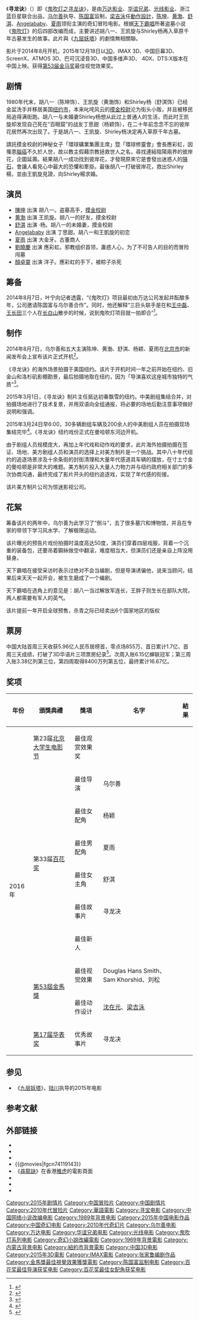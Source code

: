 {{电影信息框
| 片名 = 寻龙诀
| 电影原名 = ''{{lang|en|Mojin-The Lost Legend}}''
| 图像 = The Lost Legend poster.jpg
| 图像说明 = 中国海报
| 导演 = [[乌尔善|乌尔善]]
| 监制 = 
| 制片 = [[陈国富|陈国富]]
| 编剧 = [[张家鲁|张家鲁]]
| 剧本 = 
| 原著 = 《[[鬼吹灯|鬼吹灯]]》后四部
| 主演 = [[陈坤|陈坤]]，[[黄渤|黄渤]]，[[舒淇|舒淇]]，[[Angelababy|Angelababy]]，[[夏雨_(中国大陆)|夏雨]]，[[刘晓庆|刘晓庆]]，[[颜卓灵|颜卓灵]]
| 主题曲 = 寻龙诀
| 片头曲 = 
| 片尾曲 = 
| 配乐 = [[远藤浩二|远藤浩二]]
| 摄影 = [[包轩鸣|包轩鸣]]
| 剪辑 = [[杜媛|杜媛]]
| 制片商 = [[万达影视|万达影视]]<br>[[华谊兄弟|华谊兄弟]]<br>[[光线传媒|光线传媒]]
| 发行商 = [[五洲电影发行有限公司|五洲电影发行有限公司]]
| 上映日期 = {{Film date|2015|12|18|中国大陆|2016|1|7|马来西亚和新加坡}}
| 片长 = 125 分钟
| 产地 = {{CHNML}}
| 语言 = 普通话
| 预算 = 2.5亿人民币
| 票房 = 16.67亿人民币
| 前集 = 
| 续集 = 
}}{{About|改编自《鬼吹灯》系列小说的其中一部院线上映的电影|原著及其所有衍生作品的介绍|鬼吹灯}}《'''寻龙诀'''》（{{lang-en|''Mojin-The Lost Legend'' or  ''The Ghouls''}}）即《[[鬼吹灯之寻龙诀|鬼吹灯之寻龙诀]]》，是由[[万达影业|万达影业]]、[[华谊兄弟|华谊兄弟]]、[[光线影业|光线影业]]、浙江蓝巨星联合出品，[[乌尔善|乌尔善]]执导、[[陈国富|陈国富]]监制，[[梁吉泳|梁吉泳]]任[[動作設計|動作設計]]，[[陈坤|陈坤]]、[[黄渤|黄渤]]、[[舒淇|舒淇]]、[[Angelababy|Angelababy]]、[[夏雨_(中国大陆)|夏雨]]领衔主演的奇幻冒险电影。根据[[天下霸唱|天下霸唱]]所著盗墓小说《[[鬼吹灯|鬼吹灯]]》的后四部改编而成，主要讲述胡八一、王凯旋与Shirley杨再入草原千年古墓发生的故事。此片與《[[九层妖塔|九层妖塔]]》的劇情無相關聯。

影片于2014年8月开机，2015年12月18日以[[3D電影|3D]]、IMAX 3D、中国巨幕3D、ScreenX、ATMOS 3D、巴可沉浸音3D、中国多维声3D、 4DX、DTS:X版本在中国上映。获得[[第53届金马奖|第53届金马奖]]最佳视觉效果奖。

==剧情==
1980年代末，胡八一（陈坤饰）、王凯旋（黄渤饰）和Shirley杨（舒淇饰）已经金盆洗手并移居美国[[纽约市|纽约市]]，本来叱咤风云的[[摸金校尉|摸金校尉]]沦为街头小贩，并且被移民局追得满街跑。胡八一与未婚妻Shirley杨想从此过上普通人的生活，而此时王凯旋却发现自己死在“百眼窟”的战友丁思甜（杨颖饰），在二十年前念念不忘的彼岸花居然再次出现了。于是胡八一、王凯旋、Shirley杨决定再入草原千年古墓。

請託摸金校尉的神秘女子「環球礦業集團主席」暨「環球修靈會」會長應彩虹，因罹患[[腦癌|腦癌]]不久於人世，故以教主假藉宗教拯救世人之名，尋找連結陰陽兩界的彼岸花，企圖延壽。結果胡八一成功找到彼岸花，才發現原來它是會發出迷惑人的[[隕石|隕石]]，會讓人看見心中最大的恐懼和牽掛。最後胡八一打破彼岸花，救出Shirley楊，並由王凱旋見證，向Shirley楊求婚。

==演员==
*[[陳坤|陳坤]] 出演 胡八一。盗墓高手，[[摸金校尉|摸金校尉]]
*[[黄渤|黄渤]] 出演 王凯旋。胡八一的好友，摸金校尉
*[[舒淇|舒淇]] 出演 {{lang|en|Shirley}}·杨。胡八一的未婚妻，摸金校尉
*[[Angelababy|Angelababy]] 出演 丁思甜。胡八一和王凱旋的初恋
*[[夏雨_(中国大陆)|夏雨]] 出演 大金牙。古董商人
*[[劉曉慶|劉曉慶]] 出演 應彩虹。邪教组织首领，蛊惑人心，为了不可告人的目的而冒险闯墓
*[[顏卓靈|顏卓靈]] 出演 洋子。應彩虹的手下，被粽子杀死

==筹备==
2014年8月7日，叶宁向记者透露，“《鬼吹灯》项目最初由万达公司发起并酝酿多年，公司邀请陈国富与乌尔善合作”。同时，他还解释“三巨头联手是在和[[王中磊|王中磊]]、[[王长田|王长田]]三个人在[[长白山|长白山]]散步的时候，说到鬼吹灯项目就一拍即合”<ref>{{cite news|author=|url=http://ent.ynet.com/3.1/1405/06/8952440.html|title=鬼吹灯之《寻龙诀》启动 六巨头剑指20亿|newspaper=北青网|accessdate=2015-01-10|date=2014-05-06|deadurl=yes|archiveurl=https://web.archive.org/web/20150110102811/http://ent.ynet.com/3.1/1405/06/8952440.html|archivedate=2015-01-10}}</ref>。

==制作==
2014年8月7日，乌尔善和五大主演陈坤、黄渤、舒淇、杨颖、夏雨在[[北京市|北京市]]的新闻发布会上宣布该片正式开机<ref>{{cite news|author=|url=http://news.163.com/14/0808/09/A348026400014AEE.html|title=《鬼吹灯之寻龙诀》开拍(图)|newspaper=网易|date=2014-08-08|accessdate=2015-01-10|archive-date=2020-04-15|archive-url=https://web.archive.org/web/20200415080228/http://news.163.com/14/0808/09/A348026400014AEE.html|dead-url=no}}</ref>。

《寻龙诀》的海外场景拍摄于美国纽约。该片于开机时间一年之前开始在纽约、旧金山和洛杉矶影棚勘景，最后拍摄地取在纽约，因为「导演喜欢这座城市独特的气质”<ref>{{Cite news|author=Fan He|title=《寻龙诀》海外制片手记|date=2015-12-14|accessdate=2015-01-10|url=http://107cine.com/stream/73896/|archive-date=2019-05-24|archive-url=https://web.archive.org/web/20190524104303/https://107cine.com/stream/73896/|dead-url=no}}</ref>。

2015年3月1日，《寻龙诀》制片主任抵达初春飘雪的纽约。中美剧组集结合并，对拍摄场地进行了技术复景，并用双语向全组通报，将必要的场地后勤注意事项做好说明和强调。

2015年3月24日早6:00，30多辆剧组车辆及200余人的中美剧组人员在拍摄现场集结完毕<ref>{{Cite news|author=Fan He|title=《寻龙诀》海外制片手记|accessdate=2015-01-10|date=2015-12-14|url=http://107cine.com/stream/73896/|archive-date=2019-05-24|archive-url=https://web.archive.org/web/20190524104303/https://107cine.com/stream/73896/|dead-url=no}}</ref>。《寻龙诀》纽约戏份正式在曼哈顿东河边开机。

由于剧组人员规模庞大，再加上年代戏和动作戏的要求，此片海外拍摄拍摄在签证、场地、美方剧组人员和演员的选择上对美方制片是一个挑战。其中八十年代纽约的追逐场景涉及十余条街的封街清理和大量年代感道具车辆的摆放，在寸土寸金的曼哈顿是非常大的难题。美方制片投入大量人力物力并与纽约政府相关部门的多次协商沟通，最终完成了影片开头的纽约追逐戏，实现了年代感的衔接。

该片美方制片公司为惊迷影视公司。

==花絮==
筹备该片的两年中，乌尔善为此学习了“倒斗”，去了很多墓穴和博物馆，并且在专家的带领下学习风水学、了解极限运动。

该片曝光的预告片戏份拍摄时温度高达50度，演员们穿着四层戏服，背着一个沉重的装备包，还要吊着鋼絲做空中翻滚，难度相当大，但演员们还是亲自上阵没用替身。

天下霸唱在接受采访时表示过绝对不会当编剧，但是导演诱骗他，说来当顾问，结果后来天天一起开会，被生生磨成了一个编剧。

天下霸唱在选角上的意见是：胡八一当过解放军连长，王胖子则生长在部队大院，两人都需要有军人的英气。

该片提前一年开启全球预售，杀青之际已经卖出6个国家地区的版权

== 票房 ==
中国大陆首周三天收获5.96亿人民币居榜首，零点场855万、首日累计1.7亿、首周三天成绩，打破了3D华语片三项票房纪录<ref>{{cite news|author1=张玮|title=内地票房：大盘回暖破9亿 《寻龙诀》近6亿称霸|url=https://www.1905.com/news/20151222/961547.shtml#p1|accessdate=2021-01-22|work=1905|date=2015-11-22|archive-date=2021-02-02|archive-url=https://web.archive.org/web/20210202194758/https://www.1905.com/news/20151222/961547.shtml#p1|dead-url=no}}</ref>。次周入账6.15亿蝉联冠军；第三周入账3.38亿列第三位，第四周取得8400万列第五位，最终累计16.67亿。

{{start box}}
{{succession prize box | 《[[极盗者|极盗者]]》 | 《[[老炮儿|老炮儿]]》(2016年) | {{flagicon|CHN}}[[2015年中國內地一周電影票房冠軍列表|2015年中国内地一周票房冠军]] | 第51-52周<small>（12月14日—12月27日）</small>}}
{{end box}}

== 奖项 ==
{| class="wikitable" 
|-
! 年份
! 頒獎典禮
! 獎項
! 名字
! 結果
|-
|rowspan="10"|2016年	
|第23届[[北京大学生电影节|北京大学生电影节]]
|最佳观赏效果奖
|
|{{won}}
|-
|rowspan="6"|第33届[[百花奖|百花奖]]
|最佳导演
|乌尔善
|{{won}}
|-
|最佳女配角
|杨颖
|{{won}}
|-
|最佳男配角
|夏雨
|{{nom}}
|-
|最佳女主角
|舒淇
|{{nom}}
|-
|最佳故事片
|寻龙决
|{{nom}}
|-
|最佳新人
|
|{{nom}}
|-
| rowspan="2"|[[第53屆金馬獎|第53屆金馬獎]]
| 最佳视觉效果
| Douglas Hans Smith、Sam Khorshid、刘松
|{{won}}
|-
| 最佳动作设计
| [[沈在元|沈在元]]、[[梁吉泳|梁吉泳]]
|{{nom}}
|-
| rowspan="1" |[[第17届华表奖|第17届华表奖]]
| 优秀故事片
| 寻龙决
|{{nom}}
|}

== 参见 ==
*《[[九层妖塔|九层妖塔]]》，[[陆川_(导演)|陆川]]执导的2015年电影

==参考文献==
{{reflist}}

== 外部链接==
* {{Sinaweibo|xunlongjue1218}}
* {{IMDb title|4276752|Mojin-The Lost Legend}}
* {{yahoomovie id|5987}}
* {{@movies|fgcn74119143}}
* 《[https://movie.yahoo-leisure.hk/movie/details/29449-%E5%B0%8B%E9%BE%8D%E8%A8%A3 尋龍訣]》在香港[[雅虎|雅虎]]的電影頁面{{zh-hk}}
* {{hkmdb title|17487}}
* {{douban}}
* {{Mtime|196282}}

{{鬼吹燈}}
{{乌尔善}}
{{陳國富}}
{{黄渤}}
{{金马奖最佳视觉效果}}
{{Authority control}}
{{DEFAULTSORT:Xun寻龙诀}}
[[Category:2015年剧情片|Category:2015年剧情片]]
[[Category:中国冒险片|Category:中国冒险片]]
[[Category:中国剧情片|Category:中国剧情片]]
[[Category:2010年代冒险片|Category:2010年代冒险片]]
[[Category:華語電影|Category:華語電影]]
[[Category:寻宝电影|Category:寻宝电影]]
[[Category:中国网络小说改编电影|Category:中国网络小说改编电影]]
[[Category:1989年背景电影|Category:1989年背景电影]]
[[Category:2015年中国电影作品|Category:2015年中国电影作品]]
[[Category:中国奇幻电影|Category:中国奇幻电影]]
[[Category:2010年代奇幻片|Category:2010年代奇幻片]]
[[Category:乌尔善电影|Category:乌尔善电影]]
[[Category:万达电影|Category:万达电影]]
[[Category:华谊兄弟电影|Category:华谊兄弟电影]]
[[Category:光线电影|Category:光线电影]]
[[Category:鬼吹灯系列电影|Category:鬼吹灯系列电影]]
[[Category:奇幻小說改編電影|Category:奇幻小說改編電影]]
[[Category:1969年背景電影|Category:1969年背景電影]]
[[Category:内蒙古背景电影|Category:内蒙古背景电影]]
[[Category:紐約市背景電影|Category:紐約市背景電影]]
[[Category:中国3D电影|Category:中国3D电影]]
[[Category:2015年3D電影|Category:2015年3D電影]]
[[Category:IMAX電影|Category:IMAX電影]]
[[Category:张家鲁编剧作品|Category:张家鲁编剧作品]]
[[Category:金馬獎最佳視覺效果獲獎電影|Category:金馬獎最佳視覺效果獲獎電影]]
[[Category:陈国富监制电影|Category:陈国富监制电影]]
[[Category:百花奖最佳导演获奖电影|Category:百花奖最佳导演获奖电影]]
[[Category:百花奖最佳女配角获奖电影|Category:百花奖最佳女配角获奖电影]]